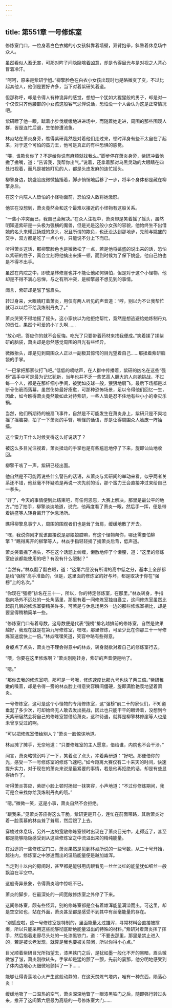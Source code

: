 ```yaml
---
---
---
```

title: 第551章 一号修炼室
---



修炼室门口，一位身着白色衣裙的小女孩斜靠着墙壁，双臂抱拳，斜瞥着休息场中众人。

虽然看似人畜无害，可那对眸子间隐隐噙着凶意，却是令得目光与是对视之人背心冒着冷汗。

“呵呵，原来是紫研学姐。”柳擎脸色在白衣小女孩出现时也是略微变了变，不过比起其他人，他倒是要好许多，当下对着紫研笑着道。

但那称呼，却是令得人有种诡异的感觉，想想一个犹如大猩猩般的男子，却是对一个仅仅只齐他腰部的小女孩这般客气忌惮说话，恐怕没一个人会认为这是正常情况吧。

紫研瞟了他一眼，踏着小步伐缓缓地进进场中，而随着她走进，周围的那些围观人群，皆是连忙后退，生怕惨遭池鱼。

林焱站在萧炎身旁，瞧得紫研竟然是对着他们走过来，顿时浑身有些不太自在了起来，对于这个可怕的蛮力王，他可是真正的有种恐惧的感觉。

“喂，谁欺负你了？不是给你说有麻烦就找我么。”脚步停在萧炎身旁，紫研冲着他撇了撇嘴，道：“告诉我，我帮你出气。”说着，还拿着那对乌黑灵动的大眼睛在四处扫视着，而凡是被她盯见的人，都是头皮发麻的连忙摇头。

柳擎身边，姚盛脸庞微微抽搐着，脚步悄悄地后移了一步，将半个身体都是藏在柳擎身后。

在这个内院人人皆怕的小怪物面前，恐怕没人敢将她激怒。

他实在没想到，萧炎竟然会和这个最难以接近的小怪物有这般关系。

“一些小冲突而已，我自己会解决。”在众人注视中，萧炎却是笑着摇了摇头，虽然明知道紫研是一头极为强横的魔兽，但是光是这般小女孩的容貌，他始终生不出借她的名头来耀武扬威的念头，况且所谓的欺负，也还没达到那地步，先前与姚盛的交手，双方都是吃了一点小亏，只能说不分上下而已。

听得萧炎这话，那柳擎脸色也是微微松了一点，若是他将姚盛的说出来的话，恐怕以紫研的性子，真会立刻将他擒出来揍一顿，而到时候为了保下姚盛，他自己怕也是不得不出手。

虽然在内院之中，即使是林修崖也并不能让他如何惧怕，但是对于这个小怪物，他却是不得不满心忌惮，与之有所冲突，是柳擎最不想见到的事情。

闻言，紫研却是皱了皱眉头。

转过身来，大眼睛盯着萧炎，用仅有两人听见的声音道：“哼，别以为不让我帮忙就可以以后不给我炼制丹丸了。”

萧炎哭笑不得地摇了摇头，这小家伙以为他拒绝帮忙，竟然是想逃避给她炼制丹丸的责任，果然个可爱的小丫头啊……

“放心吧，答应你的就不会反悔。吃光了只要带着药材来找我便成。”笑着揉了揉紫研的脑袋，萧炎却是忽然感觉周围的目光有些怪异。

微微抬头，却是见到周围众人正以一副极其惊愕的目光望着自己……那揉着紫研脑袋的手掌。

“一巴掌把那家伙打飞吧。”低低的嘀咕声，在人群中传播着，紫研的凶名在这些“强榜”高手中可是最为记忆犹新，当年也并不乏一些艺高人胆大的人向她挑战，不过每一个人，都是在那纤细小手间，被犹如皮球一般，狠狠地扇飞，最后下场都是以断骨伤筋而落幕，虽然伤势最好痊愈，可那种恐怖场景，足以令得他们回忆一生，因此，如今瞧得萧炎竟然敢如此对待紫研，一些人皆是忍不住地有些小小的幸灾乐祸。

当然，他们所期待的被扇飞事件，自然是不可能发生在萧炎身上，紫研只是不爽地摇了摇脑袋，拍了一下萧炎的手臂，嗔怪的话语，却是让得周围众人脸庞一阵抽搐。

这个蛮力王什么时候变得这么好说话了？

被这么多目光注视着，萧炎揉动的手掌也是有些尴尬地停了下来，旋即讪讪地收回。

柳擎干咳了一声，紫研已经出面。

他自然是不可能再说些什么警告的话语，从萧炎与紫研间的举动来看，似乎两者关系还不错，他丝毫不怀疑若是再说一次先前的话，那个蛮力王会直接冲过来给自己一拳头。

“好了，今天的事情便到此结束吧，有任何恩怨，大赛上解决，那里是最公平的地方。”拍了拍手，柳擎淡淡地道，说完，他再度看了萧炎一眼，然后手一挥，便是带着姚盛等人转身离开了休息场所。

瞧得柳擎息事宁人，周围的围观者们也是耸了耸肩，缓缓地散了开去。

“嘿，我说你刚才就该直接说是那娘娘腔嘛，有这个怪物帮你，哪还需要怕柳擎？”瞧得离开的柳擎等人，林焱手指轻轻捅了捅萧炎后背，低声道。

萧炎笑着摇了摇头，不在这个话题上纠缠，懒散地伸了个懒腰，道：“这里的修炼室应该都能使用的吧？有没有什么限制？”

“当然有。”林焱翻了翻白眼，道：“这第六层没有所谓的高中低之分，基本上全部都是给“强榜”高手准备的，但是，这里面的修炼室的好与坏，都是取决于你在“强榜”上的名次。”

“你现在“强榜”排名在三十一，所以，你的特定修炼室，在那里。”林焱转身，手指指向场外不远处的一处角落里，那里有着一间修炼室独自矗立，这间修炼室虽然比起前几层的修炼室要精美许多，可若是与休息场另外一边的那些修炼室相比，却是要显得稍稍简单一些。

“修炼室门口有着号数，这号数便是代表“强榜”排名越排前的修炼室，自然是效果越好，我现在就是在第九号修炼室，嘿嘿，那里修炼，可至少比在你那三十一号修炼室速度快上一倍。”林焱嘿嘿笑道，笑容中略有些得意。

身躯点了点头，萧炎也不理会得意中的林焱，转身就欲对着自己的修炼室行去。

“喂，你要在这里修炼啊？”萧炎刚刚转身，紫研的声音便是响了。

“嗯。”

“那你去我的修炼室吧，那可是一号哦，修炼速度比那九号也快了两三倍。”紫研稚嫩的嗓音，却是令得一旁的林焱脸上得意笑容瞬间僵硬，旋即满脸艳羡地望着萧炎。

一号修炼室，这可是这个小怪物的专用修炼室，这“强榜”前二十的家伙们，不知道垂涎了多少次，可却始终无人敢去发出挑战，因此也只能干干的眼馋着，没想到今天紫研居然会将自己的修炼室暂借给萧炎，这种待遇，就算是柳擎林修崖等人也是未曾享受过的啊。

“可以把修炼室借给别人？”萧炎一脸惊诧地道。

林焱摊了摊手，无奈地道：“只要修炼室的主人愿意，借给谁，内院也不会干涉。”

闻言，萧炎略微沉吟了一下，笑着点了点头，冲着紫研道：“好吧。那便借你的光，感受一下一号修炼室的修炼飞速吧。”如今距离大赛仅有二十来天的时间，快速提升实力，对于现在的萧炎来说是最紧要的事情，若是他再拒绝的话，却是有些显得娇作了。

听得萧炎答应，紫研小脸上顿时扬起一抹笑容，小声地道：“不过你修炼期间，我可是会来找你给我炼制丹丸的哦。”

“嗯。”微微一笑，这是小事，萧炎自然不会拒绝。

“跟我来。”见萧炎答应得这么干脆，紫研更是开心，连忙在前面带路，其后萧炎对着一脸羡慕的林焱耸了耸肩，然后跟了上去。

穿梭过休息场，另外一边的宽敞修炼室顿时出现在了萧炎目光中，走得近了，甚至都是能够隐隐感受到从这些修炼室之中流溢出来的精纯能量。

在沿途的一些修炼室门口，萧炎果然是见到林焱所说的一些号数，从二十号开始，越往内，修炼室之中渗透而出的温热能量便是越加雄浑。

当走到十以内的房间时，甚至都是能够用肉眼看见一丝丝淡红的能量犹如细丝一般飘溢在半空中。

这般奇异景象，令得萧炎暗中惊叹不已。

萧炎的脚步，在最深处的一间宽敞修炼室之外停了下来。

这间修炼室，颇有些怪异，别的修炼室都是会有着雄浑能量满溢而出，可这里，却是空空如也，站在外面，萧炎甚至都是感受不到其中有丝毫能量的存在。

“别感应啦，这一号修炼室是特制的，里面能量太过雄浑，寻常材料会直接被撑爆，所以只能采用这些能够彻底断绝能量溢出的特殊的材料。”紫研对着萧炎挥了挥手，然后指着走廊尽头处的一处漆黑铁门，道：“不要去那里，那里是禁止进入的，若是被长老发现，就算是我也要被关禁闭，所以你得小心点。”

目光顺着紫研目光所指望去，漆黑铁门之后，是犹如墨一般化不开的黑暗，眉头微微皱了皱，萧炎刚欲转头，手掌却是猛的颤了一颤，先前的霎那，他分明地感受到了体内边地心火细微地颤抖了一下……

能够让得青莲地心火产生这般动静的，在这天焚炼气塔内，唯有一种东西，陨落心炎！

缓缓地吸了一口温热的空气，萧炎深深地瞥了一眼漆黑铁门之后，随即强行转过头来，推开了这间第六层最为高级的一号修炼室大门……